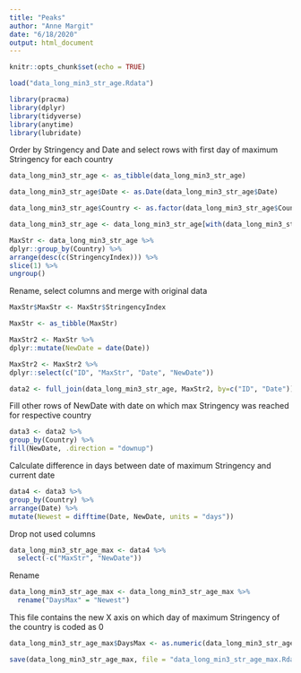 ```yaml
---
title: "Peaks"
author: "Anne Margit"
date: "6/18/2020"
output: html_document
---
```


```r
knitr::opts_chunk$set(echo = TRUE)
```

```r
load("data_long_min3_str_age.Rdata")
```

```r
library(pracma)
library(dplyr)
library(tidyverse)
library(anytime)
library(lubridate)
```
Order by Stringency and Date and select rows with first day of maximum Stringency for each country
```r
data_long_min3_str_age <- as_tibble(data_long_min3_str_age)

data_long_min3_str_age$Date <- as.Date(data_long_min3_str_age$Date)

data_long_min3_str_age$Country <- as.factor(data_long_min3_str_age$Country)

data_long_min3_str_age <- data_long_min3_str_age[with(data_long_min3_str_age, order(StringencyIndex, Date)),]

MaxStr <- data_long_min3_str_age %>% 
dplyr::group_by(Country) %>%
arrange(desc(c(StringencyIndex))) %>%
slice(1) %>%
ungroup()
```

Rename, select columns and merge with original data
```r
MaxStr$MaxStr <- MaxStr$StringencyIndex

MaxStr <- as_tibble(MaxStr)

MaxStr2 <- MaxStr %>%
dplyr::mutate(NewDate = date(Date))

MaxStr2 <- MaxStr2 %>%
dplyr::select(c("ID", "MaxStr", "Date", "NewDate"))

data2 <- full_join(data_long_min3_str_age, MaxStr2, by=c("ID", "Date"))
```

Fill other rows of NewDate with date on which max Stringency was reached for respective country
```r
data3 <- data2 %>%
group_by(Country) %>%
fill(NewDate, .direction = "downup")
```

Calculate difference in days between date of maximum Stringency and current date
```r

data4 <- data3 %>%
group_by(Country) %>%
arrange(Date) %>%
mutate(Newest = difftime(Date, NewDate, units = "days"))
```

Drop not used columns
```r
data_long_min3_str_age_max <- data4 %>%
  select(-c("MaxStr", "NewDate"))
```

Rename
```r
data_long_min3_str_age_max <- data_long_min3_str_age_max %>%
  rename("DaysMax" = "Newest")
```

This file contains the new X axis on which day of maximum Stringency of the country is coded as 0

```r
data_long_min3_str_age_max$DaysMax <- as.numeric(data_long_min3_str_age_max$DaysMax)

save(data_long_min3_str_age_max, file = "data_long_min3_str_age_max.Rdata")
```